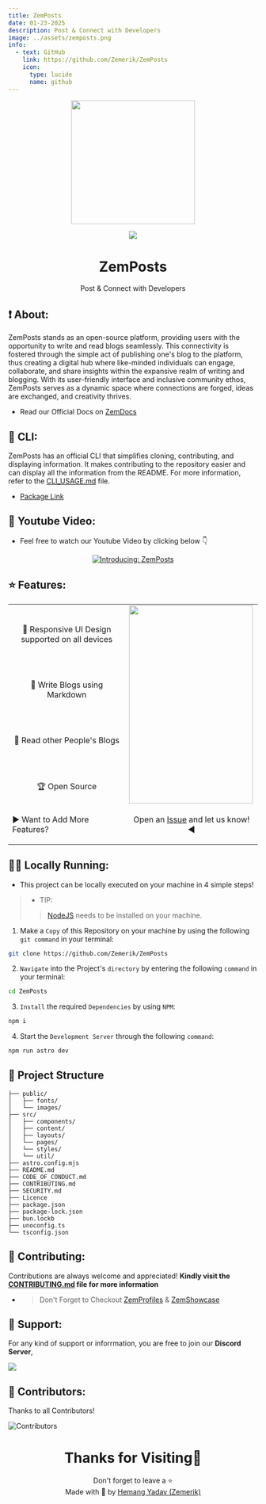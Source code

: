 ```yaml
---
title: ZemPosts
date: 01-23-2025
description: Post & Connect with Developers
image: ../assets/zemposts.png
info:
  - text: GitHub
    link: https://github.com/Zemerik/ZemPosts
    icon:
      type: lucide
      name: github
---
```


<p align = "center">

<img src = "https://raw.githubusercontent.com/Zemerik/ZemPosts/refs/heads/main/public/favicon.ico" style = "height:250px;width:250px" />

</p>

<p align = "center">

<img src = "https://skillicons.dev/icons?i=javascript,typescript,css,astro,react,vscode,npm,nodejs,php,vue,html,git,vercel,github&perline=25" />

</p>

<h1 align = "center">
  ZemPosts
</h1>


<div align = "center">
  <p align = "center">
    Post & Connect with Developers
  </p>
</div>

## ❗ About:

ZemPosts stands as an open-source platform, providing users with the opportunity to write and read blogs seamlessly. This connectivity is fostered through the simple act of publishing one's blog to the platform, thus creating a digital hub where like-minded individuals can engage, collaborate, and share insights within the expansive realm of writing and blogging. With its user-friendly interface and inclusive community ethos, ZemPosts serves as a dynamic space where connections are forged, ideas are exchanged, and creativity thrives.

- Read our Official Docs on [ZemDocs](https://zemdocs.vercel.app/en/zemposts/introduction)

## 🤖 CLI:

ZemPosts has an official CLI that simplifies cloning, contributing, and displaying information. It makes contributing to the repository easier and can display all the information from the README. For more information, refer to the [CLI_USAGE.md](https://github.com/Zemerik/ZemPosts/blob/main/CLI_USAGE.md) file.

- [Package Link](https://www.npmjs.com/package/zemposts)

## 🎥 Youtube Video:

- Feel free to watch our Youtube Video by clicking below 👇

<div align = "center">

[![Introducing: ZemPosts](https://ytcards.demolab.com/?id=1HVd3NTt3f8&title=Introducing%3A+ZemPosts&lang=en&timestamp=1723352391&background_color=%230d1117&title_color=%23ffffff&stats_color=%23dedede&max_title_lines=1&width=250&border_radius=5&duration=411 "Introducing: ZemPosts")](https://www.youtube.com/watch?v=1HVd3NTt3f8)

</div>

## ⭐ Features:

<table align = "center">
  <tr>
    <td>
      <br />
      <p align = "center">
        📱 Responsive UI Design supported on all devices
      </p>
      <br />
      <br />
      <p align = "center">
        📃 Write Blogs using Markdown
      </p>
      <br />
      <br />
      <p align = "center">
        💖 Read other People's Blogs
      </p>
      <br />
      <br />
      <p align = "center">
        🏆 Open Source
      </p>
    </td>
    <td>

  <img src = "https://github.com/Zemerik/ZemPosts/raw/main/public/Screenshot_phone.png" style = "height: 400px; width: 250px" />
    </td>
  </tr>
  <tr>
    <td>
      <p align = "left">
       ▶️ Want to Add More Features?
      </p>
    </td>
    <td>
      <p align = "center">
       Open an <a href = "https://github.com/Zemerik/ZemPosts/issues">Issue</a> and let us know! ◀
      </p>
    </td>
  </tr>
</table>

## 🏃‍♂️ Locally Running:

- This project can be locally executed on your machine in 4 simple steps!

> - TIP:  
>> [NodeJS](https://nodejs.org/) needs to be installed on your machine. 


1. Make a `Copy` of this Repository on your machine by using the following `git command` in your terminal:

```bash
git clone https://github.com/Zemerik/ZemPosts
```

2. `Navigate` into the Project's `directory` by entering the following `command` in your terminal:

```bash
cd ZemPosts
```

3. `Install` the required `Dependencies` by using `NPM`:

```bash
npm i
```

4. Start the `Development Server` through the following `command`:

```bash
npm run astro dev
```

## 🚀 Project Structure

```text
├── public/
│   ├── fonts/
│   └── images/
├── src/
│   ├── components/
│   ├── content/
│   ├── layouts/
│   └── pages/
│   └── styles/
│   └── util/
├── astro.config.mjs
├── README.md
├── CODE_OF_CONDUCT.md
├── CONTRIBUTING.md
├── SECURITY.md
├── Licence
├── package.json
├── package-lock.json
├── bun.lockb
├── unoconfig.ts
└── tsconfig.json
```

## 🤝 Contributing:

Contributions are always welcome and appreciated! **Kindly visit the [CONTRIBUTING.md](https://github.com/Zemerik/ZemPosts/blob/main/CONTRIBUTING.md) file for more information**

- > Don't Forget to Checkout [ZemProfiles](https://github.com/Zemerik/ZemProfiles) & [ZemShowcase](https://github.com/Zemerik/ZemShowcase)
  
## 💁 Support:

For any kind of support or inforrmation, you are free to join our **Discord Server**,

<a href = "https://discord.gg/UF9KsmuGbr">
  <img src = "https://invidget.switchblade.xyz/UF9KsmuGbr" />
</a>

## 🥳 Contributors:

Thanks to all Contributors!

![Contributors](https://contrib.rocks/image?repo=Zemerik/ZemPosts)

<h1 align = "center">
  Thanks for Visiting🙏
</h1>

<p align = "center">
  Don't forget to leave a ⭐
  <br />
  Made with 💖 by <a href = "https://github.com/Zemerik">Hemang Yadav (Zemerik)</a>
</p>